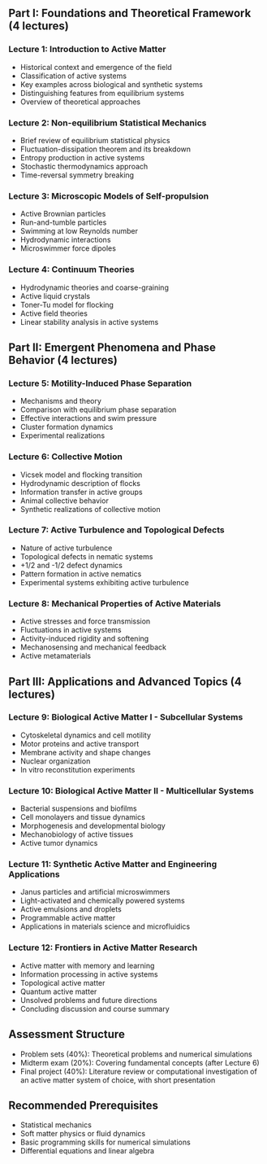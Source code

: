 ## Part I: Foundations and Theoretical Framework (4 lectures)

### Lecture 1: Introduction to Active Matter
- Historical context and emergence of the field
- Classification of active systems
- Key examples across biological and synthetic systems
- Distinguishing features from equilibrium systems
- Overview of theoretical approaches

### Lecture 2: Non-equilibrium Statistical Mechanics
- Brief review of equilibrium statistical physics
- Fluctuation-dissipation theorem and its breakdown
- Entropy production in active systems
- Stochastic thermodynamics approach
- Time-reversal symmetry breaking

### Lecture 3: Microscopic Models of Self-propulsion
- Active Brownian particles
- Run-and-tumble particles
- Swimming at low Reynolds number
- Hydrodynamic interactions
- Microswimmer force dipoles

### Lecture 4: Continuum Theories
- Hydrodynamic theories and coarse-graining
- Active liquid crystals
- Toner-Tu model for flocking
- Active field theories
- Linear stability analysis in active systems

## Part II: Emergent Phenomena and Phase Behavior (4 lectures)

### Lecture 5: Motility-Induced Phase Separation
- Mechanisms and theory
- Comparison with equilibrium phase separation
- Effective interactions and swim pressure
- Cluster formation dynamics
- Experimental realizations

### Lecture 6: Collective Motion
- Vicsek model and flocking transition
- Hydrodynamic description of flocks
- Information transfer in active groups
- Animal collective behavior
- Synthetic realizations of collective motion

### Lecture 7: Active Turbulence and Topological Defects
- Nature of active turbulence
- Topological defects in nematic systems
- +1/2 and -1/2 defect dynamics
- Pattern formation in active nematics
- Experimental systems exhibiting active turbulence

### Lecture 8: Mechanical Properties of Active Materials
- Active stresses and force transmission
- Fluctuations in active systems
- Activity-induced rigidity and softening
- Mechanosensing and mechanical feedback
- Active metamaterials

## Part III: Applications and Advanced Topics (4 lectures)

### Lecture 9: Biological Active Matter I - Subcellular Systems
- Cytoskeletal dynamics and cell motility
- Motor proteins and active transport
- Membrane activity and shape changes
- Nuclear organization
- In vitro reconstitution experiments

### Lecture 10: Biological Active Matter II - Multicellular Systems
- Bacterial suspensions and biofilms
- Cell monolayers and tissue dynamics
- Morphogenesis and developmental biology
- Mechanobiology of active tissues
- Active tumor dynamics

### Lecture 11: Synthetic Active Matter and Engineering Applications
- Janus particles and artificial microswimmers
- Light-activated and chemically powered systems
- Active emulsions and droplets
- Programmable active matter
- Applications in materials science and microfluidics

### Lecture 12: Frontiers in Active Matter Research
- Active matter with memory and learning
- Information processing in active systems
- Topological active matter
- Quantum active matter
- Unsolved problems and future directions
- Concluding discussion and course summary

## Assessment Structure
- Problem sets (40%): Theoretical problems and numerical simulations
- Midterm exam (20%): Covering fundamental concepts (after Lecture 6)
- Final project (40%): Literature review or computational investigation of an active matter system of choice, with short presentation

## Recommended Prerequisites
- Statistical mechanics
- Soft matter physics or fluid dynamics
- Basic programming skills for numerical simulations
- Differential equations and linear algebra
